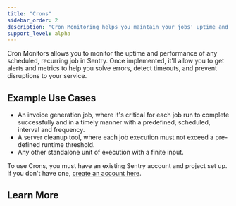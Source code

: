 ```yaml
---
title: "Crons"
sidebar_order: 2
description: "Cron Monitoring helps you maintain your jobs' uptime and performance, delivering alerts and metrics to help you solve errors, detect timeouts, and prevent disruptions to your service."
support_level: alpha
---
```


<Include name="feature-stage-beta-crons.mdx" />

Cron Monitors allows you to monitor the uptime and performance of any scheduled, recurring job in Sentry. Once implemented, it'll allow you to get alerts and metrics to help you solve errors, detect timeouts, and prevent disruptions to your service.

## Example Use Cases

- An invoice generation job, where it's critical for each job run to complete successfully and in a timely manner with a predefined, scheduled, interval and frequency.
- A server cleanup tool, where each job execution must not exceed a pre-defined runtime threshold.
- Any other standalone unit of execution with a finite input.

To use Crons, you must have an existing Sentry account and project set up. If you don't have one, [create an account here](https://sentry.io/signup/).

## Learn More

<PageGrid />
